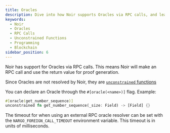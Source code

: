 ```yaml
---
title: Oracles
description: Dive into how Noir supports Oracles via RPC calls, and learn how to declare an Oracle in Noir with our comprehensive guide.
keywords:
  - Noir
  - Oracles
  - RPC Calls
  - Unconstrained Functions
  - Programming
  - Blockchain
sidebar_position: 6
---
```



<Experimental />

Noir has support for Oracles via RPC calls. This means Noir will make an RPC call and use the return value for proof generation.

Since Oracles are not resolved by Noir, they are [`unconstrained` functions](./unconstrained.md)

You can declare an Oracle through the `#[oracle(<name>)]` flag. Example:

```rust
#[oracle(get_number_sequence)]
unconstrained fn get_number_sequence(_size: Field) -> [Field] {}
```

The timeout for when using an external RPC oracle resolver can be set with the `NARGO_FOREIGN_CALL_TIMEOUT` environment variable. This timeout is in units of milliseconds.
